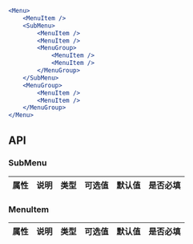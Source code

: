 ```jsx
<Menu>
    <MenuItem />
    <SubMenu>
        <MenuItem />
        <MenuItem />
        <MenuGroup>
            <MenuItem />
            <MenuItem />
        </MenuGroup>
    </SubMenu>
    <MenuGroup>
        <MenuItem />
        <MenuItem />
    </MenuGroup>
</Menu>
```

## API

### SubMenu

| 属性 | 说明 | 类型 | 可选值 | 默认值 | 是否必填 |
| ---- | ---- | ---- | ------ | ------ | -------- |


### MenuItem

| 属性 | 说明 | 类型 | 可选值 | 默认值 | 是否必填 |
| ---- | ---- | ---- | ------ | ------ | -------- |

